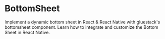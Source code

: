 # BottomSheet

Implement a dynamic bottom sheet in React & React Native with gluestack's bottomsheet component. Learn how to integrate and customize the Bottom Sheet in React Native.